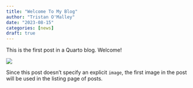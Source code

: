 ```yaml
---
title: "Welcome To My Blog"
author: "Tristan O'Malley"
date: "2023-08-15"
categories: [news]
draft: true
---
```


This is the first post in a Quarto blog. Welcome!

![](thumbnail.jpg)

Since this post doesn't specify an explicit `image`, the first image in the post will be used in the listing page of posts.
